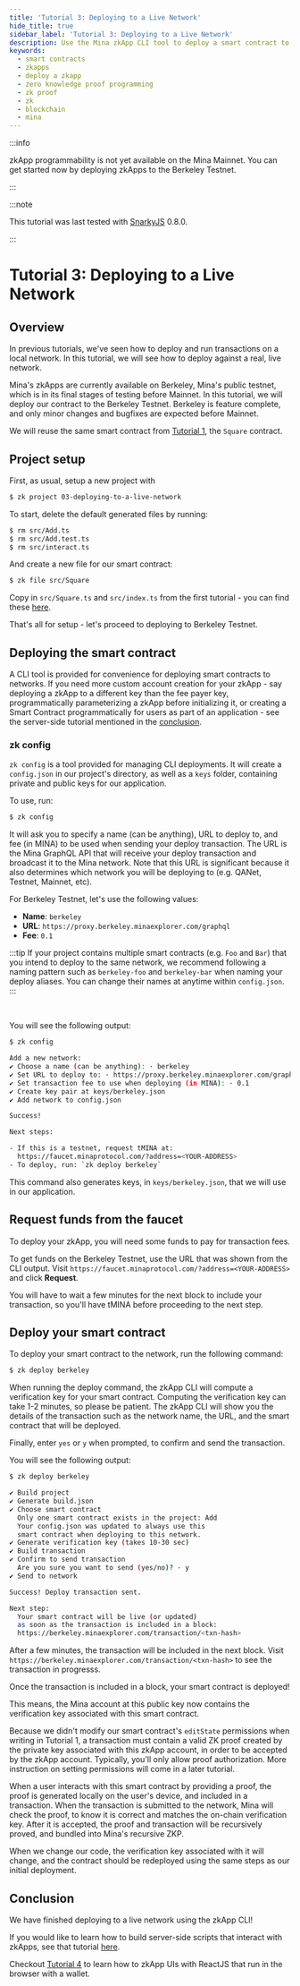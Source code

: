 ```yaml
---
title: 'Tutorial 3: Deploying to a Live Network'
hide_title: true
sidebar_label: 'Tutorial 3: Deploying to a Live Network'
description: Use the Mina zkApp CLI tool to deploy a smart contract to a live network.
keywords:
  - smart contracts
  - zkapps
  - deploy a zkapp
  - zero knowledge proof programming
  - zk proof
  - zk
  - blockchain
  - mina
---
```


:::info

zkApp programmability is not yet available on the Mina Mainnet. You can get started now by deploying zkApps to the Berkeley Testnet.

:::

:::note

This tutorial was last tested with [SnarkyJS](https://www.npmjs.com/package/snarkyjs) 0.8.0.

:::

# Tutorial 3: Deploying to a Live Network

## Overview

In previous tutorials, we've seen how to deploy and run transactions on a local network. In this tutorial, we will see how to deploy against a real, live network.

Mina's zkApps are currently available on Berkeley, Mina's public testnet, which is in its final stages of testing before Mainnet. In this tutorial, we will deploy our contract to the Berkeley Testnet. Berkeley is feature complete, and only minor changes and bugfixes are expected before Mainnet.

We will reuse the same smart contract from [Tutorial 1](hello-world), the `Square` contract.

## Project setup

First, as usual, setup a new project with

```sh
$ zk project 03-deploying-to-a-live-network
```

To start, delete the default generated files by running:

```sh
$ rm src/Add.ts
$ rm src/Add.test.ts
$ rm src/interact.ts
```

And create a new file for our smart contract:

```sh
$ zk file src/Square
```

Copy in `src/Square.ts` and `src/index.ts` from the first tutorial - you can find these [here](https://github.com/o1-labs/docs2/tree/main/examples/zkapps/01-hello-world/src).

That's all for setup - let's proceed to deploying to Berkeley Testnet.

## Deploying the smart contract

A CLI tool is provided for convenience for deploying smart contracts to networks. If you need more custom account creation for your zkApp - say deploying a zkApp to a different key than the fee payer key, programmatically parameterizing a zkApp before initializing it, or creating a Smart Contract programmatically for users as part of an application - see the server-side tutorial mentioned in the [conclusion](#conclusion).

### zk config

`zk config` is a tool provided for managing CLI deployments. It will create a `config.json` in our project's directory, as well as a `keys` folder, containing private and public keys for our application.

To use, run:

```sh
$ zk config
```

It will ask you to specify a name (can be anything), URL to deploy to, and fee (in
MINA) to be used when sending your deploy transaction. The URL is the Mina GraphQL API
that will receive your deploy transaction and broadcast it to the Mina network.
Note that this URL is significant because it also determines which network you will
be deploying to (e.g. QANet, Testnet, Mainnet, etc).

For Berkeley Testnet, let's use the following values:

- **Name**: `berkeley`
- **URL**: `https://proxy.berkeley.minaexplorer.com/graphql`
- **Fee**: `0.1`

:::tip
If your project contains multiple smart contracts (e.g. `Foo` and `Bar`) that
you intend to deploy to the same network, we recommend following a naming
pattern such as `berkeley-foo` and `berkeley-bar` when naming your deploy
aliases. You can change their names at anytime within `config.json`.
:::

<br />

You will see the following output:

```sh
$ zk config

Add a new network:
✔ Choose a name (can be anything): · berkeley
✔ Set URL to deploy to: · https://proxy.berkeley.minaexplorer.com/graphql
✔ Set transaction fee to use when deploying (in MINA): · 0.1
✔ Create key pair at keys/berkeley.json
✔ Add network to config.json

Success!

Next steps:

- If this is a testnet, request tMINA at:
  https://faucet.minaprotocol.com/?address=<YOUR-ADDRESS>
- To deploy, run: `zk deploy berkeley`
```

This command also generates keys, in `keys/berkeley.json`, that we will use in our application.

## Request funds from the faucet

To deploy your zkApp, you will need some funds to pay for transaction fees.

To get funds on the Berkeley Testnet, use the URL that was shown from the CLI output. Visit `https://faucet.minaprotocol.com/?address=<YOUR-ADDRESS>` and click **Request**.

You will have to wait a few minutes for the next block to include your transaction, so you'll have tMINA before proceeding to the next step.

## Deploy your smart contract

To deploy your smart contract to the network, run the following command:

```sh
$ zk deploy berkeley
```

When running the deploy command, the zkApp CLI will compute a verification key for your smart contract. Computing the verification key can take 1-2 minutes, so please be patient. The zkApp CLI will show you the details of the transaction such as the network name, the URL, and the smart contract that will be deployed.

Finally, enter `yes` or `y` when prompted, to confirm and send the transaction.

You will see the following output:

```sh
$ zk deploy berkeley

✔ Build project
✔ Generate build.json
✔ Choose smart contract
  Only one smart contract exists in the project: Add
  Your config.json was updated to always use this
  smart contract when deploying to this network.
✔ Generate verification key (takes 10-30 sec)
✔ Build transaction
✔ Confirm to send transaction
  Are you sure you want to send (yes/no)? · y
✔ Send to network

Success! Deploy transaction sent.

Next step:
  Your smart contract will be live (or updated)
  as soon as the transaction is included in a block:
  https://berkeley.minaexplorer.com/transaction/<txn-hash>
```

After a few minutes, the transaction will be included in the next block. Visit `https://berkeley.minaexplorer.com/transaction/<txn-hash>` to see the transaction in progresss.

Once the transaction is included in a block, your smart contract is deployed!

This means, the Mina account at this public key now contains the verification key associated with this smart contract.

Because we didn't modify our smart contract's `editState` permissions when writing in Tutorial 1, a transaction must contain a valid ZK proof created by the private key associated with this zkApp account, in order to be accepted by the zkApp account. Typically, you'll only allow proof authorization. More instruction on setting permissions will come in a later tutorial.

When a user interacts with this smart contract by providing a proof, the proof is generated locally on the user's device, and included in a transaction. When the transaction is submitted to the network, Mina will check the proof, to know it is correct and matches the on-chain verification key. After it is accepted, the proof and transaction will be recursively proved, and bundled into Mina's recursive ZKP.

When we change our code, the verification key associated with it will change, and the contract should be redeployed using the same steps as our initial deployment.

## Conclusion

We have finished deploying to a live network using the zkApp CLI!

If you would like to learn how to build server-side scripts that interact with zkApps, see that tutorial [here](./interacting-with-zkapps-server-side).

Checkout [Tutorial 4](zkapp-ui-with-react) to learn how to zkApp UIs with ReactJS that run in the browser with a wallet.
